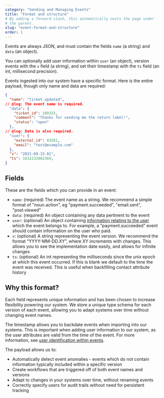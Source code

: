 ```yaml
---
category: "Sending and Managing Events"
title: "Format and structure"
# By adding a forward slash, this automatically nests the page under
# the parent.
slug: "event-format-and-structure"
order: 1
---
```


<div class='tldr'>

Events are always JSON, and must contain the fields `name` (a string) and `data` (an object).

You can optionally add user information within `user` (an object), version events with the `v` field (a string), and set their timestamp with the `ts` field (an int, millisecond precision).

</div>


Events ingested into our system have a specific format. Here is the entire payload, though only name and data are required:

```json twoslash
{
  "name": "ticket.updated",
// @log: The event name is required.
  "data": {
    "ticket_id": 189325,
    "comment": "Thanks for sending me the return label!",
    "status": "open"
  },
// @log: Data is also required.
  "user": {
    "external_id": 83561,
    "email": "test@example.com"
  },
  "v": "2021-09-15.01",
  "ts": 1632232002369,
}
```


## Fields

These are the fields which you can provide in an event:

- `name`: (required) The event name as a string.  We recommend a simple format of "noun.action", eg "payment.succeeded", "email.sent", "post.viewed"
- `data`: (required) An object containing any data pertinent to the event
- `user`: (optional) An object containing [information relating to the user](/docs/event-user-audit-trails) which the event belongs to.  For example, a “payment.succeeded” event should contain information on the user who paid.
- `v`: (optional) A string representing the event version.  We recommend the format “YYYY-MM-DD.XY”, where XY increments with changes.  This allows you to see the implementation date easily, and allows for infinite changes
- `ts`: (optional) An int representing the milliseconds since the unix epoch at which this event occurred.  If this is blank we default to the time the event was received. This is useful when backfilling contact attribute history

## Why this format?

Each field represents unique information and has been chosen to increase flexibility powering our system.  We store a unique type schema for each version of each event, allowing you to adapt systems over time without changing event names.

The timestamp allows you to backdate events when importing into our systems.  This is important when adding user information to our system, as the user attributes are valid from the time of the event.  For more information, see [user identification within events](/docs/event-user-audit-traile).

The payload allows us to:

- Automatically detect event anomalies - events which do not contain information typically included within a specific version
- Create workflows that are triggered off of both event names and versions
- Adapt to changes in your systems over time, without renaming events
- Correctly specify users for audit trails without need for persistent tracking

